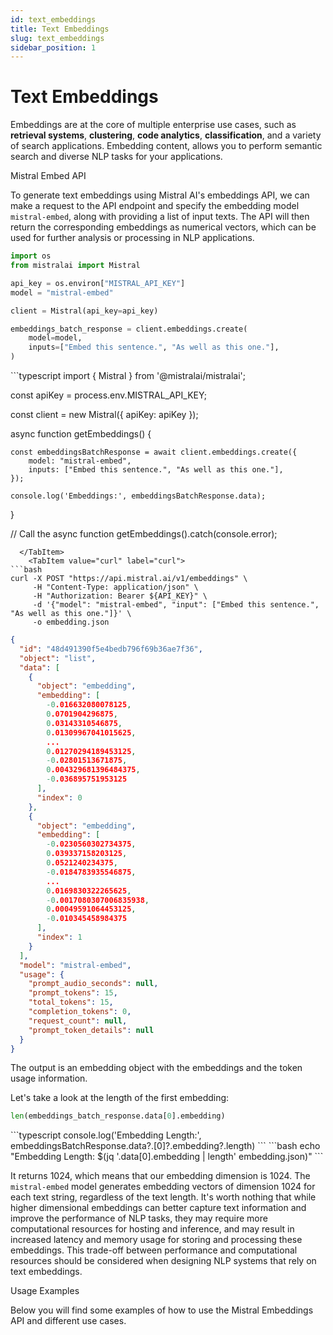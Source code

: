 ```yaml
---
id: text_embeddings
title: Text Embeddings
slug: text_embeddings
sidebar_position: 1
---
```




# Text Embeddings

Embeddings are at the core of multiple enterprise use cases, such as **retrieval systems**, **clustering**, **code analytics**, **classification**, and a variety of search applications. Embedding content, allows you to perform semantic search and diverse NLP tasks for your applications.

<CollabButton colabUrl="https://colab.research.google.com/github/mistralai/cookbook/blob/main/mistral/embeddings/embeddings.ipynb" />

<SectionTab as="h1" sectionId="mistral-embed">Mistral Embed API</SectionTab>

To generate text embeddings using Mistral AI's embeddings API, we can make a request to the API endpoint and specify the embedding model `mistral-embed`, along with providing a list of input texts. The API will then return the corresponding embeddings as numerical vectors, which can be used for further analysis or processing in NLP applications.

<Tabs groupId="code">
<TabItem value="python" label="python" default>

```python
import os
from mistralai import Mistral

api_key = os.environ["MISTRAL_API_KEY"]
model = "mistral-embed"

client = Mistral(api_key=api_key)

embeddings_batch_response = client.embeddings.create(
    model=model,
    inputs=["Embed this sentence.", "As well as this one."],
)
```

  </TabItem>
  <TabItem value="typescript" label="typescript">
```typescript
import { Mistral } from '@mistralai/mistralai';

const apiKey = process.env.MISTRAL_API_KEY;

const client = new Mistral({ apiKey: apiKey });

async function getEmbeddings() {

    const embeddingsBatchResponse = await client.embeddings.create({
        model: "mistral-embed",
        inputs: ["Embed this sentence.", "As well as this one."],
    });

    console.log('Embeddings:', embeddingsBatchResponse.data);

}

// Call the async function
getEmbeddings().catch(console.error);

````
  </TabItem>
    <TabItem value="curl" label="curl">
```bash
curl -X POST "https://api.mistral.ai/v1/embeddings" \
     -H "Content-Type: application/json" \
     -H "Authorization: Bearer ${API_KEY}" \
     -d '{"model": "mistral-embed", "input": ["Embed this sentence.", "As well as this one."]}' \
     -o embedding.json

````

  </TabItem>
  <TabItem value="output" label="output">

```json
{
  "id": "48d491390f5e4bedb796f69b36ae7f36",
  "object": "list",
  "data": [
    {
      "object": "embedding",
      "embedding": [
        -0.016632080078125,
        0.0701904296875,
        0.03143310546875,
        0.01309967041015625,
        ...
        0.01270294189453125,
        -0.02801513671875,
        0.004329681396484375,
        -0.036895751953125
      ],
      "index": 0
    },
    {
      "object": "embedding",
      "embedding": [
        -0.0230560302734375,
        0.039337158203125,
        0.0521240234375,
        -0.0184783935546875,
        ...
        0.0169830322265625,
        -0.0017080307006835938,
        0.00049591064453125,
        -0.010345458984375
      ],
      "index": 1
    }
  ],
  "model": "mistral-embed",
  "usage": {
    "prompt_audio_seconds": null,
    "prompt_tokens": 15,
    "total_tokens": 15,
    "completion_tokens": 0,
    "request_count": null,
    "prompt_token_details": null
  }
}
```

  </TabItem>
</Tabs>
The output is an embedding object with the embeddings and the token usage information.

Let's take a look at the length of the first embedding:

<Tabs groupId="code">
<TabItem value="python" label="python" default>

```python
len(embeddings_batch_response.data[0].embedding)
````

  </TabItem>
  <TabItem value="typescript" label="typescript">
```typescript
console.log('Embedding Length:', embeddingsBatchResponse.data?.[0]?.embedding?.length)
```
  </TabItem>
    <TabItem value="curl" label="curl">
```bash
echo "Embedding Length: $(jq '.data[0].embedding | length' embedding.json)"
```
  </TabItem>
</Tabs>

It returns 1024, which means that our embedding dimension is 1024. The `mistral-embed` model generates embedding vectors of dimension 1024 for each text string, regardless of the text length. It's worth nothing that while higher dimensional embeddings can better capture text information and improve the performance of NLP tasks, they may require more computational resources for hosting and inference, and may result in increased latency and memory usage for storing and processing these embeddings. This trade-off between performance and computational resources should be considered when designing NLP systems that rely on text embeddings.

<SectionTab as="h1" sectionId="services">Usage Examples</SectionTab>

Below you will find some examples of how to use the Mistral Embeddings API and different use cases.

<ExplorerTabs mode="close">
  <ExplorerTab value="similarity" label="Similarity">
    <SimilarityTab/>
  </ExplorerTab>
  <ExplorerTab value="paraphrase-detection" label="Paraphrase Detection">
    <ParaphraseDetectionTab/>
  </ExplorerTab>
  <ExplorerTab value="batching" label="Batching">
    <BatchingTab/>
  </ExplorerTab>
  <ExplorerTab value="classification" label="Classification">
    <ClassificationTab/>
  </ExplorerTab>
  <ExplorerTab value="clustering" label="Clustering">
    <ClusteringTab/>
  </ExplorerTab>
  <ExplorerTab value="retrieval" label="Retrieval">
    <RetrievalTab/>
  </ExplorerTab>
</ExplorerTabs>
